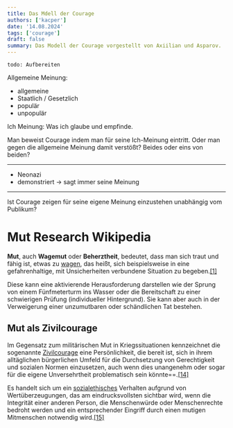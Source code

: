 ```yaml
---
title: Das Mdell der Courage
authors: ['kacper']
date: '14.08.2024'
tags: ['courage']
draft: false
summary: Das Modell der Courage vorgestellt von Axiilian und Asparov.
---
```


`todo: Aufbereiten`

Allgemeine Meinung:

- allgemeine
- Staatlich / Gesetzlich
- populär
- unpopulär

Ich Meinung:
Was ich glaube und empfinde.

Man beweist Courage indem man für seine Ich-Meinung eintritt.
Oder man gegen die allgemeine Meinung damit verstößt?
Beides oder eins von beiden?

---

- Neonazi
- demonstriert -> sagt immer seine Meinung

---

Ist Courage zeigen für seine eigene Meinung einzustehen unabhängig vom Publikum?

# Mut Research Wikipedia

**Mut**, auch **Wagemut** oder **Beherztheit**, bedeutet, dass man sich traut und fähig ist, etwas zu [wagen](<https://de.wikipedia.org/wiki/Wagnis_(Begriff)> 'Wagnis (Begriff)'), das heißt, sich beispielsweise in eine gefahrenhaltige, mit Unsicherheiten verbundene Situation zu begeben.[[1]](https://de.wikipedia.org/wiki/Mut#cite_note-1)

Diese kann eine aktivierende Herausforderung darstellen wie der Sprung von einem Fünfmeterturm ins Wasser oder die Bereitschaft zu einer schwierigen Prüfung (individueller Hintergrund). Sie kann aber auch in der Verweigerung einer unzumutbaren oder schändlichen Tat bestehen.

## Mut als Zivilcourage

Im Gegensatz zum militärischen Mut in Kriegssituationen kennzeichnet die sogenannte [Zivilcourage](https://de.wikipedia.org/wiki/Zivilcourage 'Zivilcourage') eine Persönlichkeit, die bereit ist, sich in ihrem alltäglichen bürgerlichen Umfeld für die Durchsetzung von Gerechtigkeit und sozialen Normen einzusetzen, auch wenn dies unangenehm oder sogar für die eigene Unversehrtheit problematisch sein könnte==.[[14]](https://de.wikipedia.org/wiki/Mut#cite_note-14)

Es handelt sich um ein [sozialethisches](https://de.wikipedia.org/wiki/Sozialethik 'Sozialethik') Verhalten aufgrund von Wertüberzeugungen, das am eindrucksvollsten sichtbar wird, wenn die Integrität einer anderen Person, die Menschenwürde oder Menschenrechte bedroht werden und ein entsprechender Eingriff durch einen mutigen Mitmenschen notwendig wird.[[15]](https://de.wikipedia.org/wiki/Mut#cite_note-15)

